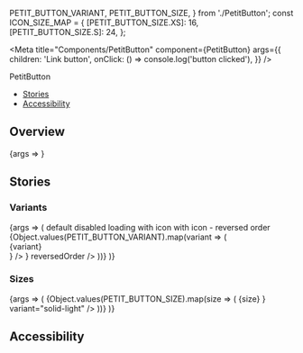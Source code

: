   PETIT_BUTTON_VARIANT,
  PETIT_BUTTON_SIZE,
} from './PetitButton';
const ICON_SIZE_MAP = {
  [PETIT_BUTTON_SIZE.XS]: 16,
  [PETIT_BUTTON_SIZE.S]: 24,
};

<Meta
  title="Components/PetitButton"
  component={PetitButton}
  args={{
    children: 'Link button',
    onClick: () => console.log('button clicked'),
  }}
/>

<PageHeader>PetitButton</PageHeader>

- [Stories](#stories)
- [Accessibility](#accessibility)

## Overview

<Canvas>
  <Story name="Default">{args => <PetitButton {...args} />}</Story>
</Canvas>

<ArgsTable story="Default" />

## Stories

### Variants

<Canvas>
  <Story name="Variants">
    {args => (
      <StoryVariantTable className="sg-button-stories-table">
        <thead>
          <tr>
            <th />
            <th>
              <Headline
                extraBold
                transform="uppercase"
                as="span"
                color="text-gray-40"
                size="medium"
              >
                default
              </Headline>
            </th>
            <th>
              <Headline
                extraBold
                transform="uppercase"
                as="span"
                color="text-gray-40"
                size="medium"
              >
                disabled
              </Headline>
            </th>
            <th>
              <Headline
                extraBold
                transform="uppercase"
                as="span"
                color="text-gray-40"
                size="medium"
              >
                loading
              </Headline>
            </th>
            <th>
              <Headline
                extraBold
                transform="uppercase"
                as="span"
                color="text-gray-40"
                size="medium"
              >
                with icon
              </Headline>
            </th>
            <th>
              <Headline
                extraBold
                transform="uppercase"
                as="span"
                color="text-gray-40"
                size="medium"
              >
                with icon - reversed order
              </Headline>
            </th>
          </tr>
        </thead>
        <tbody>
          {Object.values(PETIT_BUTTON_VARIANT).map(variant => (
            <tr
              style={{
                backgroundColor:
                  'transparent-inverted' === variant ? 'black' : 'transparent',
              }}
              key={variant}
            >
              <td>
                <div
                  style={{
                    height: 40,
                    display: 'flex',
                    alignItems: 'center',
                  }}
                >
                  <Headline
                    extraBold
                    transform="uppercase"
                    as="span"
                    color="text-gray-40"
                    size="medium"
                  >
                    {variant}
                  </Headline>
                </div>
              </td>
              <td>
                <div>
                  <PetitButton {...args} variant={variant} />
                </div>
              </td>
              <td>
                <PetitButton {...args} variant={variant} disabled />
              </td>
              <td>
                <PetitButton {...args} variant={variant} loading />
              </td>
              <td>
                <PetitButton
                  {...args}
                  variant={variant}
                  icon={<Icon type="arrow_up" color="adaptive" />}
                />
              </td>
              <td>
                <PetitButton
                  {...args}
                  variant={variant}
                  icon={<Icon type="arrow_right" color="adaptive" />}
                  reversedOrder
                />
              </td>
            </tr>
          ))}
        </tbody>
      </StoryVariantTable>
    )}
  </Story>
</Canvas>

### Sizes

<Canvas>
  <Story name="Sizes">
    {args => (
      <StoryVariantTable>
        <tbody>
          {Object.values(PETIT_BUTTON_SIZE).map(size => (
            <tr key={size}>
              <td>
                <Headline
                  extraBold
                  transform="uppercase"
                  as="span"
                  color="text-gray-40"
                  size="medium"
                >
                  {size}
                </Headline>
              </td>
              <td>
                <PetitButton {...args} size={size} variant="solid-light" />
              </td>
              <td>
                <PetitButton
                  {...args}
                  size={size}
                  icon={
                    <Icon
                      type="arrow_up"
                      color="adaptive"
                      size={ICON_SIZE_MAP[size]}
                    />
                  }
                  variant="solid-light"
                />
              </td>
              <td>
                <PetitButton
                  {...args}
                  size={size}
                  loading
                  variant="solid-light"
                />
              </td>
            </tr>
          ))}
        </tbody>
      </StoryVariantTable>
    )}
  </Story>
</Canvas>

## Accessibility
